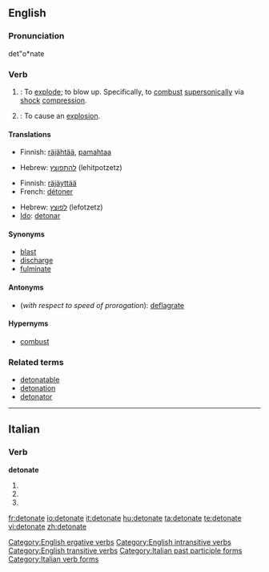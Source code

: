 ==English==

===Pronunciation===
det"o*nate

===Verb===
{{en-verb|detonat|ing}}

# {{intransitive}}: To [[explode]]; to blow up. Specifically, to [[combust]] [[supersonic]]ally via [[shock]] [[compression]].
# {{transitive}}: To cause an [[explosion]].

====Translations====
{{trans-top|''intransitive'' - to blow up}}
* Finnish: [[räjähtää]], [[pamahtaa]]
{{trans-mid}}
* Hebrew: [[להתפוצץ]] (lehitpotzetz)
{{trans-bottom}}

{{trans-top|''transitive'' -  to cause an explosion}}
* Finnish: [[räjäyttää]]
* French: [[détoner]]
{{trans-mid}}
* Hebrew: [[לפוצץ]] (lefotzetz)
* [[Ido]]: [[detonar]]
{{trans-bottom}}

====Synonyms====
* [[blast]]
* [[discharge]]
* [[fulminate]]

====Antonyms====
* (''with respect to speed of prorogation''): [[deflagrate]]

====Hypernyms====
* [[combust]]

===Related terms===
* [[detonatable]]
* [[detonation]]
* [[detonator]]

[[Category:English ergative verbs]]
[[Category:English intransitive verbs]]
[[Category:English transitive verbs]]

----

==Italian==

===Verb===
'''detonate'''

# {{form of|[[second-person|Second-person]] [[plural]] [[present tense]]|[[detonare#Italian|detonare]]|lang=Italian}}
# {{form of|Second-person plural [[imperative]]|detonare#Italian|detonare|lang=Italian}}
# {{form of|[[feminine|Feminine]] plural|[[detonato]]}}

[[Category:Italian past participle forms]]
[[Category:Italian verb forms]]

[[fr:detonate]]
[[io:detonate]]
[[it:detonate]]
[[hu:detonate]]
[[ta:detonate]]
[[te:detonate]]
[[vi:detonate]]
[[zh:detonate]]